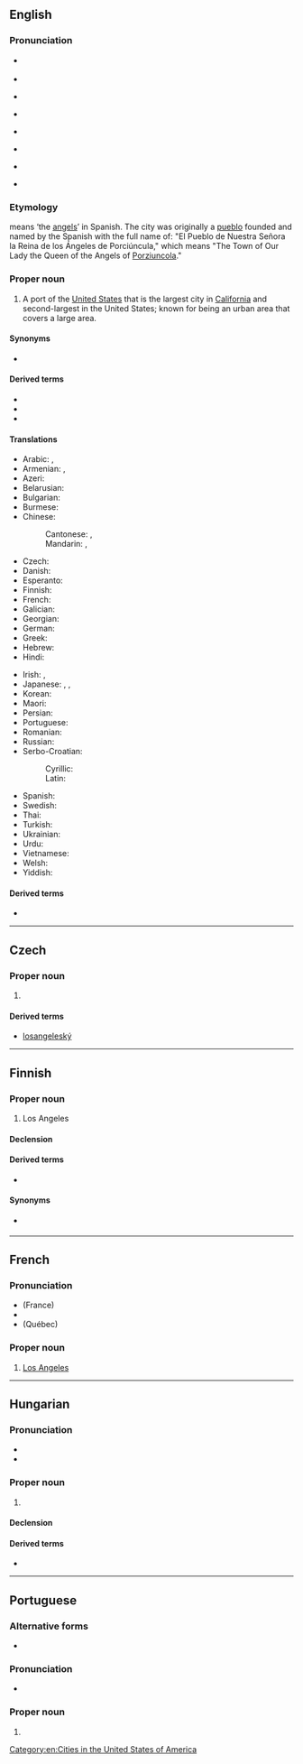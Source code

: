 {{also|Los Ángeles|Los Ângeles}}
==English==
{{wikipedia}}

===Pronunciation===
* {{a|GenAm}} {{IPA|/lɔs ˈændʒələs/|lang=en}}
* {{audio|En-us-Los Angeles.ogg|Audio (US)|lang=en}}
* {{a|cot-caught|Canada}} {{IPA|/lɑs ˈændʒələs/|lang=en}}
* {{audio|En-ca-Los Angeles.ogg|Audio (CA)|lang=en}}
* {{a|RP}} {{IPA|/lɒs ˈændʒɪliːz/|lang=en}}
* {{audio|en-uk-Los Angeles.ogg|Audio (UK)|lang=en}}
* {{a|dated|GenAm}} {{IPA|/lɔs ˈænɡələs/|lang=en}}
* {{a|dated|GenAm}} {{IPA|/lɔs ˈænələs/|lang=en}}

===Etymology===
{{m|es|[[los|Los]] [[ángeles|Ángeles]]}} means ‘the [[angels]]’ in Spanish. The city was originally a [[pueblo]] founded and named by the Spanish with the full name of: "El Pueblo de Nuestra Señora la Reina de los Ángeles de Porciúncula," which means "The Town of Our Lady the Queen of the Angels of [[w:Porziuncola|Porziuncola]]."

===Proper noun===
{{en-proper noun|head=Los Angeles}}

# A port of the [[United States]] that is the largest city in [[California]] and second-largest in the United States; known for being an urban area that covers a large area.

====Synonyms====
* {{l|en|LA}}

====Derived terms====
* {{l|en|Angelino}}
* {{l|en|Angeleno}}
* {{l|en|Los Angeleno}}

====Translations====
{{trans-top|largest city in California}}
* Arabic: {{t|ar|لُوس اَنْجِلِيس|m}}, {{t|ar|لُوس أَنْجِلُوس|m}}
* Armenian: {{t|hy|Լոս Անջելես}}, {{t|hy|Լոս}}
* Azeri: {{t|az|Los-Anceles}}
* Belarusian: {{t|be|Лос-А́нджэлес|m}}
* Bulgarian: {{t|bg|Лос А́нджелис|m}}
* Burmese: {{t|my|လော့အိန်ဂျယ်လိစ်|sc=Mymr}}
* Chinese:
*: Cantonese: {{t|yue|羅省|sc=Hani}}, {{t|yue|罗省|tr=lo4 saang2|sc=Hani}}
*: Mandarin: {{t+|cmn|洛杉磯|sc=Hani}}, {{t+|cmn|洛杉矶|tr=Luòshānjī|sc=Hani}}
* Czech: {{t+|cs|Los Angeles}}
* Danish: {{t|da|Los Angeles}}
* Esperanto: {{t|eo|Los-Anĝeleso}}
* Finnish: {{t+|fi|Los Angeles}}
* French: {{t+|fr|Los Angeles}}
* Galician: {{t+|gl|Os Ánxeles|m-p}}
* Georgian: {{t|ka|ლოს-ანჯელესი|sc=Geor}}
* German: {{t+|de|Los Angeles}}
* Greek: {{t+|el|Λος Άντζελες}}
* Hebrew: {{t|he|לוס אנג'לס|tr=Los Anjeles}}
* Hindi: {{t|hi|लॉस ऐन्जेलिस|tr=lŏs ainjēlis}}
{{trans-mid}}
* Irish: {{t|ga|Cathair na nAingeal|f}}, {{t|ga|Los Angeles}}
* Japanese: {{t|ja|ロサンゼルス|tr=Rosanzerusu}}, {{qualifier|abbreviation}} {{t+|ja|ロス|tr=Rosu}}, {{qualifier|obsolete}} {{t|ja|羅府|tr=らふ, Rafu|sc=Jpan}}
* Korean: {{t+|ko|로스앤젤레스}}
* Maori: {{t|mi|Ngā Ānahera}}
* Persian: {{t+|fa|لس‌آنجلس|tr=Los-Ânjeles}}
* Portuguese: {{t|pt|Los Angeles|f}}
* Romanian: {{t+|ro|Los Angeles}}
* Russian: {{t+|ru|Лос-А́нджелес|m}}
* Serbo-Croatian:
*: Cyrillic: {{t|sh|Лос Анџелес|m|sc=Cyrl}}
*: Latin: {{t|sh|Los Andželes|m}}
* Spanish: {{t+|es|Los Ángeles|m}}
* Swedish: {{t+|sv|Los Angeles}}
* Thai: {{t|th|ลอสแอนเจลิส|tr=lôt ae-nor-jay-lít}}
* Turkish: {{t|tr|Los Angeles}}
* Ukrainian: {{t|uk|Лос-А́нджелес|m}}
* Urdu: {{t|ur|لاس اینجلس|tr=lŏs ainjēlis}}
* Vietnamese: {{t|vi|Lốt An giơ lét}}
* Welsh: {{t|cy|Los Angeles}}
* Yiddish: {{t|yi|לאָס־אַנדזשעלעס}}
{{trans-bottom}}

====Derived terms====
* {{l|en|Los Angelization}}

[[Category:en:Cities in the United States of America]]

----

==Czech==

===Proper noun===
{{cs-proper noun|g=n}}

# {{l|en|Los Angeles}}

====Derived terms====
* [[losangeleský]]

----

==Finnish==

===Proper noun===
{{fi-proper noun}}

# Los Angeles

====Declension====
{{fi-decl-risti|n=sg|Los Angeles|||a|i=0}}

====Derived terms====
* {{l|fi|losangelesilainen}}

====Synonyms====
* {{l|fi|Los}} {{qualifier|informal}}

----

==French==

===Pronunciation===
* (France) {{IPA|/lɔ.s‿ɑ̃.dʒə.lɛs/|lang=fr}}
* {{audio|Fr-Paris--Los Angeles.ogg|Audio (Paris)|lang=fr}}
* (Québec) {{IPA|/lɔ.s‿ɑ̃.ʒɛl/|/lɔ.s‿an.dʒe.lɛs/|lang=fr}}

===Proper noun===
{{fr-proper noun}}

# [[Los Angeles#English|Los Angeles]]

----

==Hungarian==

===Pronunciation===
* {{hu-IPA|loszandzselesz}}
* {{hyphenation|Los |An|ge|les|lang=hu}}

===Proper noun===
{{head|hu|proper noun|head=Los Angeles}}

# {{place|hu|city|s/California|c/United States of America|t1=Los Angeles}}

====Declension====
{{hu-infl-nom|Los Angelese|e|-|v=sz|n=sg}}{{hu-pos-etek|Los Angeles||ei|n=sg}}

====Derived terms====
* {{l|hu|Los Angeles-i}}

----

==Portuguese==

===Alternative forms===
* {{l|pt|Los Ângeles}} {{qualifier|uncommon}}

===Pronunciation===
* {{a|Brazil}} {{IPA|/loz ˈɐ̃.ʒe.lis/|lang=pt}}

===Proper noun===
{{pt-proper noun|f|head=Los Angeles}}

# {{place|pt|city|s/California|c/United States of America|t1=Los Angeles}}